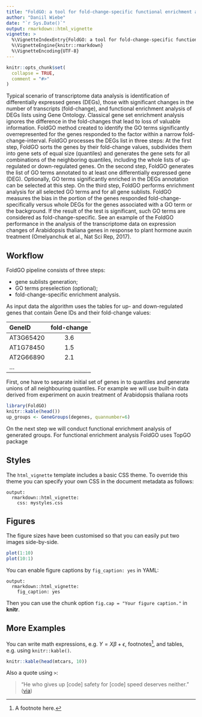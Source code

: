 ```yaml
---
title: "FoldGO: a tool for fold-change-specific functional enrichment analysis"
author: "Daniil Wiebe"
date: "`r Sys.Date()`"
output: rmarkdown::html_vignette
vignette: >
  %\VignetteIndexEntry{FoldGO: a tool for fold-change-specific functional enrichment analysis}
  %\VignetteEngine{knitr::rmarkdown}
  %\VignetteEncoding{UTF-8}
---
```


```r
knitr::opts_chunk$set(
  collapse = TRUE,
  comment = "#>"
)
```

Typical scenario of transcriptome data analysis is identification of differentially expressed genes (DEGs), those with significant changes in the number of transcripts (fold-change), and functional enrichment analysis of DEGs lists using Gene Ontology. Classical gene set enrichment analysis ignores the difference in the fold-changes that lead to loss of valuable information. FoldGO method created to identify the GO terms significantly overrepresented for the genes responded to the factor within a narrow fold-change-interval. 
FoldGO processes the DEGs list in three steps:
At the first step, FoldGO sorts the genes by their fold-change values, subdivides them into gene sets of equal size (quantiles) and generates the gene sets for all combinations of the neighboring quantiles, including the whole lists of up-regulated or down-regulated genes.
On the second step, FoldGO generates the list of GO terms annotated to at least one differentially expressed gene (DEG). Optionally, GO terms significantly enriched in the DEGs annotation can be selected at this step.
On the third step, FoldGO performs enrichment analysis for all selected GO terms and for all gene sublists. FoldGO measures the bias in the portion of the genes responded fold-change-specifically versus whole DEGs for the genes associated with a GO term or the background. If the result of the test is significant, such GO terms are considered as fold-change-specific.
See an example of the  FoldGO performance in the analysis of the transcriptome data on expression changes of Arabidopsis thaliana genes in response to plant hormone auxin treatment (Omelyanchuk et al., Nat Sci Rep, 2017).

## Workflow

FoldGO pipeline consists of three steps:

* gene sublists generation;
* GO terms preselection (optional);
* fold-change-specific enrichment analysis.

As input data the algorithm uses the tables for up- and down-regulated genes that contain Gene IDs and their fold-change values:

| GeneID | fold-change |
|:------|:----:|
|AT3G65420|3.6|
|AT1G78450|1.5|
|AT2G66890|2.1|
|...|

First, one have to separate initial set of genes in to quantiles and generate unions of all neighbouring quantiles. For example we 
will use built-in data derived from experiment on auxin treatment of Arabidopsis thaliana roots
```r
library(FoldGO)
knitr::kable(head())
up_groups <- GeneGroups(degenes, quannumber=6)
```
On the next step we will conduct functional enrichment analysis of generated groups. For functional enrichment analysis FoldGO uses TopGO package



## Styles

The `html_vignette` template includes a basic CSS theme. To override this theme you can specify your own CSS in the document metadata as follows:

    output: 
      rmarkdown::html_vignette:
        css: mystyles.css

## Figures

The figure sizes have been customised so that you can easily put two images side-by-side. 

```r
plot(1:10)
plot(10:1)
```

You can enable figure captions by `fig_caption: yes` in YAML:

    output:
      rmarkdown::html_vignette:
        fig_caption: yes

Then you can use the chunk option `fig.cap = "Your figure caption."` in **knitr**.

## More Examples

You can write math expressions, e.g. $Y = X\beta + \epsilon$, footnotes^[A footnote here.], and tables, e.g. using `knitr::kable()`.

```r
knitr::kable(head(mtcars, 10))
```

Also a quote using `>`:

> "He who gives up [code] safety for [code] speed deserves neither."
([via](https://twitter.com/hadleywickham/status/504368538874703872))
